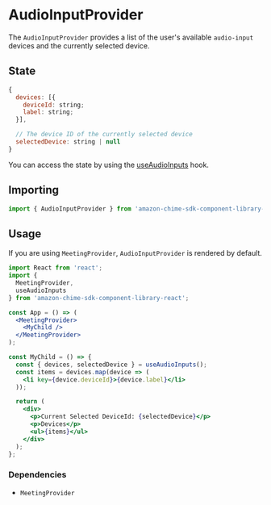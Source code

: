 <Meta title="SDK Providers/AudioInputProvider" />

# AudioInputProvider

The `AudioInputProvider` provides a list of the user's available `audio-input` devices and the currently selected device.

## State

```javascript
{
  devices: [{
    deviceId: string;
    label: string;
  }],

  // The device ID of the currently selected device
  selectedDevice: string | null
}

```

You can access the state by using the [useAudioInputs](/?path=/docs/sdk-hooks-useaudioinputs--page) hook.

## Importing

```javascript
import { AudioInputProvider } from 'amazon-chime-sdk-component-library-react';
```

## Usage

If you are using `MeetingProvider`, `AudioInputProvider` is rendered by default.

```jsx
import React from 'react';
import {
  MeetingProvider,
  useAudioInputs
} from 'amazon-chime-sdk-component-library-react';

const App = () => (
  <MeetingProvider>
    <MyChild />
  </MeetingProvider>
);

const MyChild = () => {
  const { devices, selectedDevice } = useAudioInputs();
  const items = devices.map(device => (
    <li key={device.deviceId}>{device.label}</li>
  ));

  return (
    <div>
      <p>Current Selected DeviceId: {selectedDevice}</p>
      <p>Devices</p>
      <ul>{items}</ul>
    </div>
  );
};
```

### Dependencies

- `MeetingProvider`
